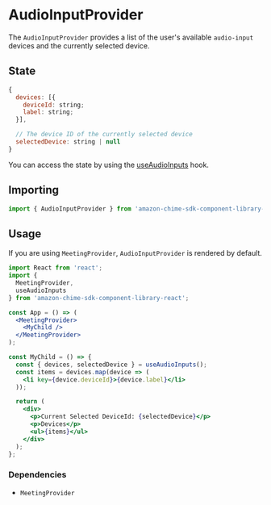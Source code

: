 <Meta title="SDK Providers/AudioInputProvider" />

# AudioInputProvider

The `AudioInputProvider` provides a list of the user's available `audio-input` devices and the currently selected device.

## State

```javascript
{
  devices: [{
    deviceId: string;
    label: string;
  }],

  // The device ID of the currently selected device
  selectedDevice: string | null
}

```

You can access the state by using the [useAudioInputs](/?path=/docs/sdk-hooks-useaudioinputs--page) hook.

## Importing

```javascript
import { AudioInputProvider } from 'amazon-chime-sdk-component-library-react';
```

## Usage

If you are using `MeetingProvider`, `AudioInputProvider` is rendered by default.

```jsx
import React from 'react';
import {
  MeetingProvider,
  useAudioInputs
} from 'amazon-chime-sdk-component-library-react';

const App = () => (
  <MeetingProvider>
    <MyChild />
  </MeetingProvider>
);

const MyChild = () => {
  const { devices, selectedDevice } = useAudioInputs();
  const items = devices.map(device => (
    <li key={device.deviceId}>{device.label}</li>
  ));

  return (
    <div>
      <p>Current Selected DeviceId: {selectedDevice}</p>
      <p>Devices</p>
      <ul>{items}</ul>
    </div>
  );
};
```

### Dependencies

- `MeetingProvider`
